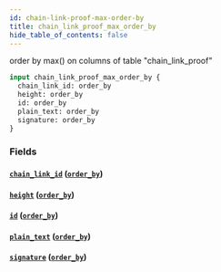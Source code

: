 ```yaml
---
id: chain-link-proof-max-order-by
title: chain_link_proof_max_order_by
hide_table_of_contents: false
---
```


order by max() on columns of table "chain_link_proof"

```graphql
input chain_link_proof_max_order_by {
  chain_link_id: order_by
  height: order_by
  id: order_by
  plain_text: order_by
  signature: order_by
}
```

### Fields

#### [`chain_link_id`](#) ([`order_by`](../enums/order-by))

#### [`height`](#) ([`order_by`](../enums/order-by))

#### [`id`](#) ([`order_by`](../enums/order-by))

#### [`plain_text`](#) ([`order_by`](../enums/order-by))

#### [`signature`](#) ([`order_by`](../enums/order-by))
